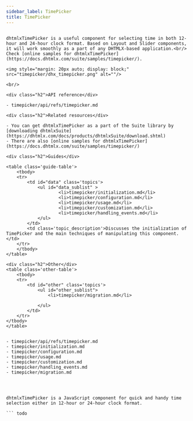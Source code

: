 ```yaml
---
sidebar_label: TimePicker
title: TimePicker
---          
```


``` todo

dhtmlxTimePicker is a useful component for selecting time in both 12-hour and 24-hour clock format. Based on Layout and Slider components, it will work smoothly as a part of any DHTMLX-based application.<br/>
Check [online samples for dhtmlxTimePicker](https://docs.dhtmlx.com/suite/samples/timepicker/). 

<img style="margin: 20px auto; display: block;" src="timepicker/dhx_timepicker.png" alt=""/>

<br/>

<div class="h2">API reference</div>

- timepicker/api/refs/timepicker.md

<div class="h2">Related resources</div>

- You can get dhtmlxTimePicker as a part of the Suite library by [downloading dhtmlxSuite](https://dhtmlx.com/docs/products/dhtmlxSuite/download.shtml)          
- There are also [online samples for dhtmlxTimePicker](https://docs.dhtmlx.com/suite/samples/timepicker/)  

<div class="h2">Guides</div>

<table class='guide-table'>
	<tbody>
	<tr>
		<td id="data" class='topics'>
		    <ul id="data_sublist" >
                    <li>timepicker/initialization.md</li>                  
                    <li>timepicker/configuration.md</li>
                    <li>timepicker/usage.md</li>    
                    <li>timepicker/customization.md</li>
                    <li>timepicker/handling_events.md</li>                      
            </ul>
        </td>
		<td class='topic_description'>Discusses the initialization of TimePicker and the main techniques of manipulating this component.</td>
	</tr>   
    </tbody>
</table>

<div class="h2">Other</div>
<table class='other-table'>
	<tbody>
    <tr>
        <td id="other" class='topics'>            
            <ul id="other_sublist">
                <li>timepicker/migration.md</li>

            </ul>
        </td>
    </tr>           
</tbody>
</table>


- timepicker/api/refs/timepicker.md
- timepicker/initialization.md
- timepicker/configuration.md
- timepicker/usage.md
- timepicker/customization.md
- timepicker/handling_events.md
- timepicker/migration.md




dhtmlxTimePicker is a JavaScript component for quick and handy time selection either in 12-hour or 24-hour clock format.

``` todo